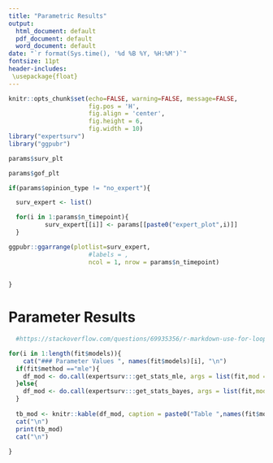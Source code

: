 ---
title: "Parametric Results"
output:
  html_document: default
  pdf_document: default
  word_document: default
date: "`r format(Sys.time(), '%d %B %Y, %H:%M')`"
fontsize: 11pt
header-includes:
 \usepackage{float}
---


```{r global_options, include=FALSE}
knitr::opts_chunk$set(echo=FALSE, warning=FALSE, message=FALSE,
                      fig.pos = 'H',
                      fig.align = 'center',
                      fig.height = 6,
                      fig.width = 10)
library("expertsurv")
library("ggpubr")
```


```{r echo = FALSE, fig.cap = "Survival Function for Parametric Models"}

params$surv_plt

```


```{r, echo = FALSE, fig.cap = "Goodness of Fit for Parametric Models"}

params$gof_plt

```


```{r echo = FALSE, fig.cap = "Expert Opinion at timepoint(s)"}

if(params$opinion_type != "no_expert"){

  surv_expert <- list()

  for(i in 1:params$n_timepoint){
          surv_expert[[i]] <- params[[paste0("expert_plot",i)]] 
  }

ggpubr::ggarrange(plotlist=surv_expert,
                      #labels = ,
                      ncol = 1, nrow = params$n_timepoint)
  
  
}


```

# Parameter Results


```{r, results='asis'}
  #https://stackoverflow.com/questions/69935356/r-markdown-use-for-loop-to-generate-text-and-display-figure-table

for(i in 1:length(fit$models)){
    cat("### Parameter Values ", names(fit$models)[i], "\n")
  if(fit$method =="mle"){
    df_mod <- do.call(expertsurv:::get_stats_mle, args = list(fit,mod =i ))
  }else{
    df_mod <- do.call(expertsurv:::get_stats_bayes, args = list(fit,mod =i))
  }
  
  tb_mod <- knitr::kable(df_mod, caption = paste0("Table ",names(fit$models)[i]),digits = 3)
  cat("\n")
  print(tb_mod)
  cat("\n")
  
}


```